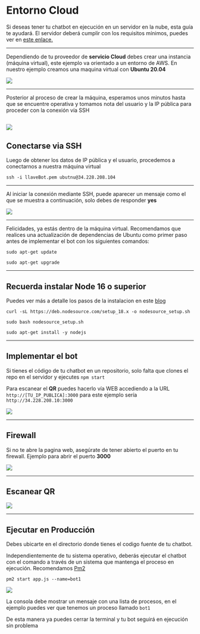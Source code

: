 
# Entorno Cloud

Si deseas tener tu chatbot en ejecución en un servidor en la nube, esta guía te ayudará.
El servidor deberá cumplir con los requisitos mínimos, puedes ver en [este enlace.](/docs/requirements)

---

Dependiendo de tu proveedor de **servicio Cloud** debes crear una instancia (máquina virtual), este ejemplo va orientado a un entorno de AWS.
En nuestro ejemplo creamos una maquina virtual con **Ubuntu 20.04**

![](https://i.imgur.com/5zRCz9q.png)

---

Posterior al proceso de crear la máquina, esperamos unos minutos hasta que se encuentre operativa y tomamos nota del usuario y la IP pública para proceder con la conexión vía SSH

## ![](https://i.imgur.com/ljyJPBm.png)

## Conectarse via SSH

Luego de obtener los datos de IP pública y el usuario, procedemos a conectarnos a nuestra máquina virtual

```shell
ssh -i llaveBot.pem ubutnu@34.228.208.104
```

---

Al iniciar la conexión mediante SSH, puede aparecer un mensaje como el que se muestra a continuación, solo debes de responder **yes** 

![](https://i.imgur.com/rUBASqR.png)

---

Felicidades, ya estás dentro de la máquina virtual. Recomendamos que realices una actualización de dependencias de Ubuntu como primer paso antes de implementar el bot con los siguientes comandos: 


```shell
sudo apt-get update
```

```shell
sudo apt-get upgrade
```

---

## Recuerda instalar Node 16 o superior

Puedes ver más a detalle los pasos de la instalacion en este [blog](https://www.digitalocean.com/community/tutorials/how-to-install-node-js-on-ubuntu-20-04-es)

```shell
curl -sL https://deb.nodesource.com/setup_18.x -o nodesource_setup.sh
```

```shell
sudo bash nodesource_setup.sh
```

```shell
sudo apt-get install -y nodejs
```

---

## Implementar el bot

Si tienes el código de tu chatbot en un repositorio, solo falta que clones el repo en el servidor y ejecutes `npm start`

Para escanear el **QR** puedes hacerlo vía WEB accediendo a la URL `http://[TU_IP_PUBLICA]:3000` para este ejemplo sería `http://34.228.208.10:3000`

![](https://i.imgur.com/xcovczm.png)

---

## Firewall

Si no te abre la pagina web, asegúrate de tener abierto el puerto en tu firewall.
Ejemplo para abrir el puerto **3000**

![](https://i.imgur.com/0dAz0B1.png)

---

## Escanear QR

![](https://i.imgur.com/2m3NbXC.png)

---

## Ejecutar en Producción

Debes ubicarte en el directorio donde tienes el codigo fuente de tu chatbot.

Independientemente de tu sistema operativo, deberás ejecutar el chatbot con el comando a través de un sistema que mantenga el proceso en ejecución.
Recomendamos [Pm2](https://pm2.keymetrics.io/)

```shell
pm2 start app.js --name=bot1
```

![](https://i.imgur.com/ilPS75H.png)

La consola debe mostrar un mensaje con una lista de procesos, en el ejemplo puedes ver que tenemos un proceso llamado `bot1`

De esta manera ya puedes cerrar la terminal y tu bot seguirá en ejecución sin problema
